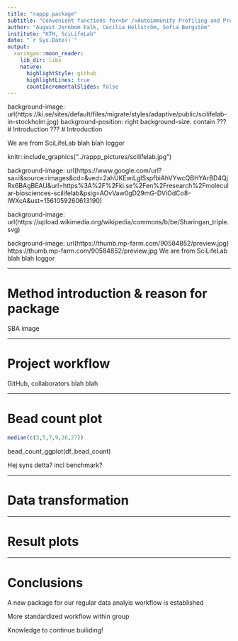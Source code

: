 ```yaml
---
title: "rappp package"
subtitle: "Convenient functions for<br />Autoimmunity Profiling and Protein Profiling<br />data analysis using R"
author: "August Jernbom Falk, Cecilia Hellström, Sofia Bergstöm"
institute: "KTH, SciLifeLab"
date: "`r Sys.Date()`"
output:
  xaringan::moon_reader:
    lib_dir: libs
    nature:
      highlightStyle: github
      highlightLines: true
      countIncrementalSlides: false
---
```


background-image: url(https://ki.se/sites/default/files/migrate/styles/adaptive/public/scilifelab-in-stockholm.jpg)
background-position: right
background-size: contain
???
# Introduction
???
# Introduction

We are from SciLifeLab
blah blah
loggor


knitr::include_graphics("../rappp_pictures/scilifelab.jpg")


background-image: url(https://www.google.com/url?sa=i&source=images&cd=&ved=2ahUKEwiLgISspfbiAhVYwcQBHYArBD4QjRx6BAgBEAU&url=https%3A%2F%2Fki.se%2Fen%2Fresearch%2Fmolecular-biosciences-scilifelab&psig=AOvVaw0gD29mG-DViOdCo8-lWXcA&ust=1561059260613190)


background-image: url(https://upload.wikimedia.org/wikipedia/commons/b/be/Sharingan_triple.svg)

background-image: url(https://thumb.mp-farm.com/90584852/preview.jpg)
https://thumb.mp-farm.com/90584852/preview.jpg
We are from SciLifeLab
blah blah
loggor
 
---

# Method introduction & reason for package

SBA image

---

# Project workflow
GitHub, collaborators
blah blah

---

# Bead count plot

```r
median(c(3,5,7,9,26,27))
```


bead_count_ggplot(df_bead_count)


Hej syns detta?
incl benchmark?

---

# Data transformation

---

# Result plots

---

# Conclusions

A new package for our regular data analyis workflow is established

More standardized workflow within group

Knowledge to continue builiding!
